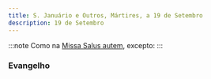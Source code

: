 ```yaml
---
title: S. Januário e Outros, Mártires, a 19 de Setembro
description: 19 de Setembro
---
```



:::note
Como na [Missa Salus autem](/missal/comum/8muitosmartires3), excepto:
:::

### Evangelho

<LinkCard
  href="/missal/comum/8muitosmartires3#evangelho2"
  title="Muitos Mártires - Missa Salus autem"
/>

